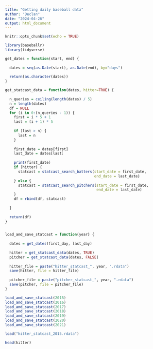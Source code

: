 ```yaml
---
title: "Getting daily baseball data"
author: "Declan"
date: "2024-04-26"
output: html_document
---
```


```r
knitr::opts_chunk$set(echo = TRUE)
```


```r
library(baseballr)
library(tidyverse)
```

```r
get_dates = function(start, end) {
  
  dates = seq(as.Date(start), as.Date(end), by="days")
  
  return(as.character(dates))
}

get_statcast_data = function(dates, hitter=TRUE) {
  
  n_queries = ceiling(length(dates) / 5)
  n = length(dates)
  df = NULL
  for (i in 0:(n_queries - 1)) {
    first = i * 5 + 1
    last = (i + 1) * 5
    
    if (last > n) {
      last = n
    }
    
    first_date = dates[first]
    last_date = dates[last]
    
    print(first_date)
    if (hitter) {
      statcast = statcast_search_batters(start_date = first_date,
                                         end_date = last_date)
    } else {
      statcast = statcast_search_pitchers(start_date = first_date,
                                          end_date = last_date)
    }
    df = rbind(df, statcast)
  
  }
  
  return(df)
}


load_and_save_statcast = function(year) {
  
  dates = get_dates(first_day, last_day)
  
  hitter = get_statcast_data(dates, TRUE)
  pitcher = get_statcast_data(dates, FALSE)
  
  hitter_file = paste("hitter_statcast_", year, ".rdata")
  save(hitter, file = hitter_file)
  
  pitcher_file = paste("pitcher_statcast_", year, ".rdata")
  save(pitcher, file = pitcher_file)
}

load_and_save_statcast(2015)
load_and_save_statcast(2016)
load_and_save_statcast(2017)
load_and_save_statcast(2018)
load_and_save_statcast(2019)
load_and_save_statcast(2020)
load_and_save_statcast(2021)
```


```r
load("hitter_statcast_2015.rdata")
```


```r
head(hitter)
```


